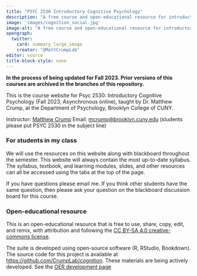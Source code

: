 ```yaml
---
title: "PSYC 2530 Introductory Cognitive Psychology"
description: "A free course and open-educational resource for introductory cognitive psychology"
image: 'images/cognition_social.jpg'
image-alt: "A free course and open-educational resource for introductory cognitive psychology"
opengraph:
  twitter:
    card: summary_large_image
    creator: "@MattCrumpLab"
editor: source
title-block-style: none
---
```


**In the process of being updated for Fall 2023. Prior versions of this courses are archived in the branches of this repository.**

This is the course website for Psyc 2530: Introductory Cognitive Psychology (Fall 2023, Asynchronous online), taught by Dr. Matthew Crump, at the Department of Psychology, Brooklyn College of CUNY.

Instructor: [Matthew Crump](https://www.crumplab.com) Email: [mcrump\@brooklyn.cuny.edu](mcrump@brooklyn.cuny.edu) (students please put PSYC 2530 in the subject line)

### For students in my class

We will use the resources on this website along with blackboard throughout the semester. This website will always contain the most up-to-date syllabus. The syllabus, textbook, and learning modules, slides, and other resources can all be accessed using the tabs at the top of the page.

If you have questions please email me. If you think other students have the same question, then please ask your question on the blackboard discussion board for this course.

### Open-educational resource

This is an open-educational resource that is free to use, share, copy, edit, and remix, with attribution and following the [CC BY-SA 4.0 creative-commons license](https://creativecommons.org/licenses/by-sa/4.0/).

The suite is developed using open-source software (R, RStudio, Bookdown). The source code for this project is available at <https://github.com/CrumpLab/cognition>. These materials are being actively developed. See the [OER development page](articles/oer/oer.html)
